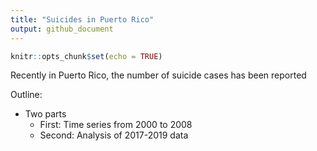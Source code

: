 ```yaml
---
title: "Suicides in Puerto Rico"
output: github_document
---
```


```r
knitr::opts_chunk$set(echo = TRUE)
```

Recently in Puerto Rico, the number of suicide cases has been reported 

Outline:

- Two parts
    - First: Time series from 2000 to 2008
    - Second: Analysis of 2017-2019 data